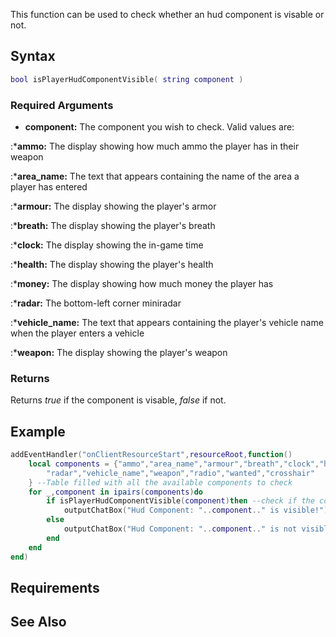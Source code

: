
{{Client function}}
This function can be used to check whether an hud component is visable or not.

==Syntax== 
<syntaxhighlight lang="lua">
bool isPlayerHudComponentVisible( string component )
</syntaxhighlight> 

===Required Arguments=== 
*'''component:''' The component you wish to check. Valid values are:
:*'''ammo:''' The display showing how much ammo the player has in their weapon
:*'''area_name:''' The text that appears containing the name of the area a player has entered
:*'''armour:''' The display showing the player's armor
:*'''breath:''' The display showing the player's breath
:*'''clock:''' The display showing the in-game time
:*'''health:''' The display showing the player's health
:*'''money:''' The display showing how much money the player has
:*'''radar:''' The bottom-left corner miniradar
:*'''vehicle_name:''' The text that appears containing the player's vehicle name when the player enters a vehicle
:*'''weapon:''' The display showing the player's weapon
{{New feature/item|3.0110|1.1||
:*'''radio:''' The display showing the radio label
:*'''wanted:''' The display showing the player's wanted level
:*'''crosshair:''' The weapon crosshair and sniper scope
}}

===Returns===
Returns ''true'' if the component is visable, ''false'' if not.

==Example==
<syntaxhighlight lang="lua">addEventHandler("onClientResourceStart",resourceRoot,function()
	local components = {"ammo","area_name","armour","breath","clock","health","money",
		"radar","vehicle_name","weapon","radio","wanted","crosshair"
	} --Table filled with all the available components to check
	for _,component in ipairs(components)do
		if isPlayerHudComponentVisible(component)then --check if the component is visible
			outputChatBox("Hud Component: "..component.." is visible!") --if it is then tell the client that
		else
			outputChatBox("Hud Component: "..component.." is not visible!") --if it is not then tell the client that it isn't
		end
	end
end)</syntaxhighlight>

==Requirements==
{{Requirements|n/a|1.3.1-9.04689|}}

==See Also==
{{Player_functions}}